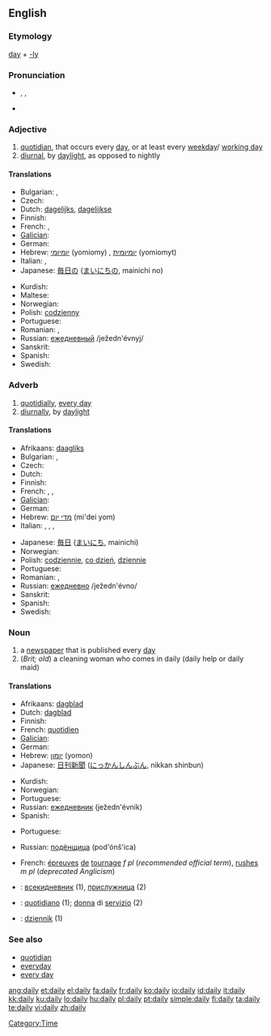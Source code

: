 ==English==

===Etymology===
[[day]] + [[-ly]]

===Pronunciation===
* {{enPR|dāli}}, {{IPA|/ˈdeɪli/}}, {{SAMPA|/"deIli/}}
* {{audio|en-us-daily.ogg|Audio (US)}}
*: {{rhymes|eɪli}}

===Adjective===
{{en-adj|-}}

# [[quotidian]], that occurs every [[day]], or at least every [[weekday]]/ [[working day]]
# [[diurnal]], by [[daylight]], as opposed to nightly

====Translations====
{{trans-top|that occurs every day}}
* Bulgarian: {{t+|bg|всекидневен|m|sc=Cyrl}}, {{t+|bg|ежедневен|m|sc=Cyrl}}
* Czech: {{t|cs|denní}}
* Dutch: [[dagelijks]], [[dagelijkse]]
* Finnish: {{t+|fi|päivittäinen}}
* French: {{t+|fr|quotidien}}, {{t+|fr|journalier}}
* [[Galician]]: {{t-|gl|diario|xs=Galician}} {{m}} {{t-|gl|diaria|xs=Galician}} {{f}}
* German: {{t+|de|täglich}}
* Hebrew: [[יומיומי]] (yomiomy) {{m}}, [[יומיומית]] (yomiomyt) {{f}}
* Italian: {{t+|it|quotidiano}}, {{t+|it|giornaliero}}
* Japanese: [[毎日]]の ([[まいにち]]の, mainichi no)
{{trans-mid}}
* Kurdish: {{KUchar|[[ڕۆژانه‌]]}}
* Maltese: {{t-|mt|kuljum praċett|xs=Maltese}}
* Norwegian: {{t-|no|daglig}}
* Polish: [[codzienny]]
* Portuguese: {{t+|pt|diário}}
* Romanian: {{t-|ro|zilnic}}, {{t-|ro|cotidian}}
* Russian: [[ежедневный]] /ježedn'évnyj/
* Sanskrit: {{t-|sa|anu|xs=Sanskrit}}
* Spanish: {{t+|es|diario}}
* Swedish: {{t-|sv|daglig}}
{{trans-bottom}}

===Adverb===
{{en-adv|-}}

# [[quotidially]], [[every day]]
# [[diurnally]], by [[daylight]]

====Translations====
{{trans-top|every day}}
* Afrikaans: [[daagliks]]
* Bulgarian: {{t+|bg|всекидневно|sc=Cyrl}}, {{t+|bg|ежедневно|sc=Cyrl}}
* Czech: {{t-|cs|denně}}
* Dutch: {{t+|nl|dagelijks}}
* Finnish: {{t+|fi|päivittäin}}
* French: {{t+|fr|quotidiennement}}, {{t+|fr|journellement}}, {{t-|fr|tous les jours}}
* [[Galician]]: {{t-|gl|diariamente|xs=Galician}} {{m}}
* German: {{t+|de|täglich}}
* Hebrew: [[מדי יום]] (mi'dei yom)
* Italian: {{t+|it|quotidianamente}}, {{t+|it|giornalmente}}, {{t-|it|ogni giorno}}, {{t-|it|tutti i giorni}}
{{trans-mid}}
* Japanese: [[毎日]] ([[まいにち]], mainichi)
* Norwegian: {{t-|no|daglig}}
* Polish: [[codziennie]], [[co dzień]], [[dziennie]]
* Portuguese: {{t+|pt|diariamente}}
* Romanian: {{t-|ro|zilnic}}, {{t-|ro|cotidian}}
* Russian: [[ежедневно]] /ježedn'évno/
* Sanskrit: {{t-|sa|anu|xs=Sanskrit}}
* Spanish: {{t-|es|diariamente}}
* Swedish: {{t-|sv|dagligt}}
{{trans-bottom}}

===Noun===
{{en-noun|dailies}}

# a [[newspaper]] that is published every [[day]]
# (''Brit; old'') a cleaning woman who comes in daily (daily help or daily maid)

====Translations====
{{trans-top|a newspaper that is published every day}}
* Afrikaans: [[dagblad]]
* Dutch: [[dagblad]] {{n}}
* Finnish: {{t-|fi|päivälehti}}
* French: [[quotidien]] {{m}}
* [[Galician]]: {{t-|gl|diario|xs=Galician}} {{m}}
* German: {{t+|de|Tageszeitung|f}}
* Hebrew: [[יומון]] (yomon) {{m}}
* Japanese: [[日刊新聞]] ([[にっかんしんぶん]], nikkan shinbun)
{{trans-mid}}
* Kurdish: {{KUchar|[[ڕۆژنامه‌]]}}
* Norwegian: {{t-|no|dagsavis|m}}
* Portuguese: {{t|pt|diário|m}}
* Russian: [[ежедневник]] (ježedn'évnik) {{m}}
* Spanish: {{t+|es|diario|m}}
{{trans-bottom}}

{{trans-top|(''Brit; old'') a cleaning woman who comes in daily (daily help or daily maid)}}
* Portuguese: {{t|pt|diarista|f}}
{{trans-mid}}
* Russian: [[подёнщица]] (pod'ónš'ica) {{f}}
{{trans-bottom}}

{{trans-top|(''US'') (''dailies'') (''pl'') (in the film industry) rushes}}
* French: [[épreuves]] [[de]] [[tournage]] ''f pl'' (''recommended official term''), [[rushes]] ''m pl'' (''deprecated Anglicism'') 
{{trans-mid}}
{{trans-bottom}}

{{checktrans-top}}
* {{ttbc|Bulgarian}}: [[всекидневник]] {{m}} (1), [[прислужница]] {{f}} (2)
* {{ttbc|Italian}}: [[quotidiano]] {{m}} (1); [[donna]] di [[servizio]] {{f}} (2)
{{checktrans-mid}}
* {{ttbc|Polish}}: [[dziennik]] {{m}} (1)

{{checktrans-bottom}}

===See also===
* [[quotidian]]
* [[everyday]]
* [[every day]]

[[Category:Time]]

[[ang:daily]]
[[et:daily]]
[[el:daily]]
[[fa:daily]]
[[fr:daily]]
[[ko:daily]]
[[io:daily]]
[[id:daily]]
[[it:daily]]
[[kk:daily]]
[[ku:daily]]
[[lo:daily]]
[[hu:daily]]
[[pl:daily]]
[[pt:daily]]
[[simple:daily]]
[[fi:daily]]
[[ta:daily]]
[[te:daily]]
[[vi:daily]]
[[zh:daily]]